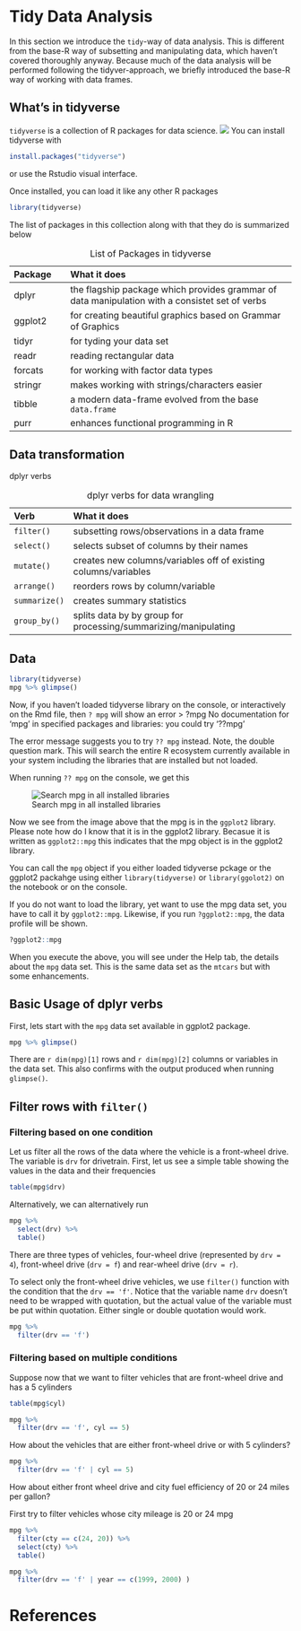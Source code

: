 # Tidy Data Analysis


In this section we introduce the `tidy`-way of data analysis. This is different from the base-R way of subsetting and manipulating data, which haven't covered thoroughly anyway. Because much of the data analysis will be performed following the tidyver-approach, we briefly introduced the base-R way of working with data frames.

## What's in tidyverse

`tidyverse` is a collection of R packages for data science.
![](images/tidyverse.png)
You can install tidyverse with 

```r
install.packages("tidyverse")
```
or use the Rstudio visual interface.

Once installed, you can load it like any other R packages

```r
library(tidyverse)
```

The list of packages in this collection along with that they do is summarized below

| Package | What it does
|:--|:-----------
| dplyr | the flagship package which provides grammar of data manipulation with a consistet set of verbs
| ggplot2 | for creating beautiful graphics based on Grammar of Graphics
| tidyr | for tyding your data set
| readr | reading rectangular data
| forcats | for working with factor data types
| stringr | makes working with strings/characters easier
| tibble | a modern data-frame evolved from the base `data.frame`
| purr | enhances functional programming in R

: List of Packages in tidyverse


## Data transformation

dplyr verbs


| Verb | What it does
|:--|:-----------
| `filter()` | subsetting rows/observations in a data frame 
| `select()` | selects subset of columns by their names
| `mutate()` | creates new columns/variables off of existing columns/variables
| `arrange()` | reorders rows by column/variable
| `summarize()` | creates summary statistics 
| `group_by()` | splits data by by group for processing/summarizing/manipulating

: dplyr verbs for data wrangling


## Data 

```r
library(tidyverse)
mpg %>% glimpse()
```

Now, if you haven't loaded tidyverse library on the console, or interactively on the Rmd file, then `? mpg` will show an error
> ?mpg
No documentation for ‘mpg’ in specified packages and libraries:
you could try ‘??mpg’

The error message suggests you to try `?? mpg` instead. Note, the double question mark. This will search the entire R ecosystem currently available in your system including the libraries that are installed but not loaded.

When running `?? mpg` on the console, we get this

![Search mpg in all installed libraries](images/search_mpg.png)

Now we see from the image above that the mpg is in the `ggplot2` library. Please note how do I know that it is in the ggplot2 library. Becasue it is written as `ggplot2::mpg` this indicates that the mpg object is in the ggplot2 library. 

You can call the `mpg` object if you either loaded tidyverse pckage or the ggplot2 packahge using either `library(tidyverse)` or `library(ggolot2)` on the notebook or on the console. 

If you do not want to load the library, yet want to use the mpg data set, you have to call it by `ggplot2::mpg`. Likewise, if you run `?ggplot2::mpg`, the data profile will be shown. 

```r
?ggplot2::mpg
```

When you execute the above, you will see under the Help tab, the details about the `mpg` data set. This is the same data set as the `mtcars` but with some enhancements. 

## Basic Usage of dplyr verbs

First, lets start with the `mpg` data set available in ggplot2 package.

```r
mpg %>% glimpse()
```

There are `r dim(mpg)[1]` rows and `r dim(mpg)[2]` columns or variables in the data set. This also confirms with the output produced when running `glimpse()`.

## Filter rows with `filter()`

### Filtering based on one condition

Let us filter all the rows of the data where the vehicle is a front-wheel drive. The variable is `drv` for drivetrain. First, let us see a simple table showing the values in the data and their frequencies

```r
table(mpg$drv)
```
Alternatively, we can alternatively run

```r
mpg %>% 
  select(drv) %>% 
  table()
```

There are three types of vehicles, four-wheel drive (represented by `drv = 4`), front-wheel drive (`drv = f`) and rear-wheel drive (`drv = r`). 

To select only the front-wheel drive vehicles, we use `filter()` function with the condition that the `drv == 'f'`. Notice that the variable name `drv` doesn't need to be wrapped with quotation, but the actual value of the variable must be put within quotation. Either single or double quotation would work.

```r
mpg %>% 
  filter(drv == 'f')

```

### Filtering based on multiple conditions

Suppose now that we want to filter vehicles that are front-wheel drive and has a 5 cylinders

```r
table(mpg$cyl)
```


```r
mpg %>% 
  filter(drv == 'f', cyl == 5)
```

How about the vehicles that are either front-wheel drive or with 5 cylinders?

```r
mpg %>% 
  filter(drv == 'f' | cyl == 5)
```

How about either front wheel drive and city fuel efficiency of 20 or 24 miles per gallon?

First try to filter vehicles whose city mileage is 20 or 24 mpg

```r

mpg %>% 
  filter(cty == c(24, 20)) %>% 
  select(cty) %>% 
  table()

```

```r
mpg %>% 
  filter(drv == 'f' | year == c(1999, 2000) )
```





# References {.unnumbered}

::: {#refs}
:::
